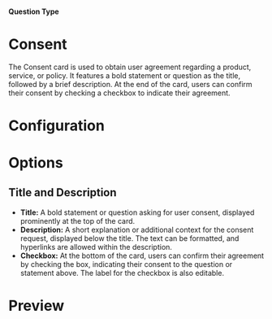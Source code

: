 
#### Question Type

# Consent

The Consent card is used to obtain user agreement regarding a product, service, or policy. It features a bold statement or question as the title, followed by a brief description. At the end of the card, users can confirm their consent by checking a checkbox to indicate their agreement.

<MdxImage
  src={Consent}
  alt="Overview of Consent question type"
  quality="100"
  className="max-w-full rounded-lg sm:max-w-3xl"
/>

# Configuration

# Options

## Title and Description

- **Title:** A bold statement or question asking for user consent, displayed prominently at the top of the card.
- **Description:** A short explanation or additional context for the consent request, displayed below the title. The text can be formatted, and hyperlinks are allowed within the description.
- **Checkbox:** At the bottom of the card, users can confirm their agreement by checking the box, indicating their consent to the question or statement above. The label for the checkbox is also editable.

# Preview

<MdxImage
  src={ConsentPreview}
  alt="Preview of Consent question type"
  quality="100"
  className="max-w-full rounded-lg sm:max-w-lg"
/>
